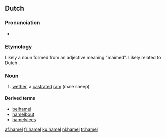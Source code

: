 ==Dutch==

===Pronunciation===
* {{audio|nl-hamel.ogg|hamel}}

===Etymology===
Likely a noun formed from an adjective meaning "maimed". Likely related to Dutch {{term|ham||bacon|lang=nl}}.

===Noun===
{{nl-noun|m|s|hameltje}}

# [[wether]], a [[castrate]]d [[ram]] (male sheep)

====Derived terms====
* [[belhamel]]
* [[hamelbout]]
* [[hamelvlees]]

[[af:hamel]]
[[fr:hamel]]
[[ku:hamel]]
[[nl:hamel]]
[[tr:hamel]]
